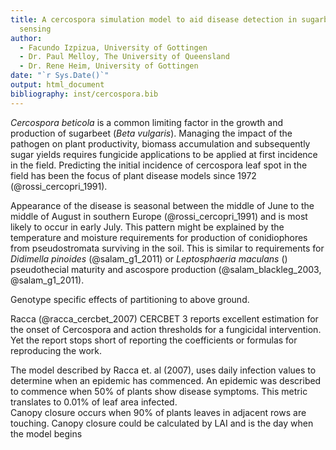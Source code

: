 ```yaml
---
title: A cercospora simulation model to aid disease detection in sugarbeet with remote
  sensing
author: 
  - Facundo Izpizua, University of Gottingen
  - Dr. Paul Melloy, The University of Queensland  
  - Dr. Rene Heim, University of Gottingen
date: "`r Sys.Date()`"
output: html_document
bibliography: inst/cercospora.bib
---
```


*Cercospora beticola* is a common limiting factor in the growth and production of
sugarbeet (*Beta vulgaris*). 
Managing the impact of the pathogen on plant productivity, biomass accumulation 
and subsequently sugar yields requires fungicide applications to be applied at 
first incidence in the field.
Predicting the initial incidence of cercospora leaf spot in the field has been 
the focus of plant disease models since 1972 (@rossi_cercopri_1991).  

Appearance of the disease is seasonal between the middle of June to the middle of 
August in southern Europe (@rossi_cercopri_1991) and is most likely to occur in 
early July.
This pattern might be explained by the temperature and moisture requirements for 
production of conidiophores from pseudostromata surviving in the soil.
This is similar to requirements for *Didimella pinoides* (@salam_g1_2011) or 
*Leptosphaeria maculans* () pseudothecial maturity and ascospore production
(@salam_blackleg_2003, @salam_g1_2011).


Genotype specific effects of partitioning to above ground. 

Racca (@racca_cercbet_2007) CERCBET 3 reports excellent estimation for the onset 
of Cercospora and action thresholds for a fungicidal intervention. Yet the report
stops short of reporting the coefficients or formulas for reproducing the work.  

The model described by Racca et. al (2007), uses daily infection values to determine
when an epidemic has commenced. 
An epidemic was described to commence when 50% of plants show disease symptoms.
This metric translates to 0.01% of leaf area infected.  
Canopy closure occurs when 90% of plants leaves in adjacent rows are touching.
Canopy closure could be calculated by LAI and is the day when the model begins


